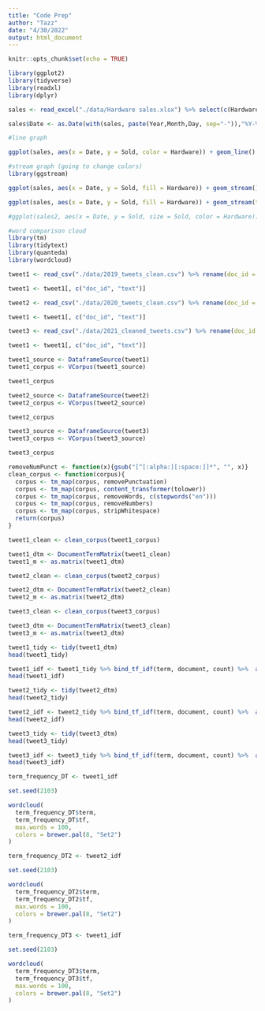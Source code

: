 ```yaml
---
title: "Code Prep"
author: "Tazz"
date: "4/30/2022"
output: html_document
---
```


```r
knitr::opts_chunk$set(echo = TRUE)
```

```r
library(ggplot2)
library(tidyverse)
library(readxl)
library(dplyr)

sales <- read_excel("./data/Hardware sales.xlsx") %>% select(c(Hardware,Region,Day,Year,Month,Sales)) %>% mutate(Sold = (Sales/1000))

sales$Date <- as.Date(with(sales, paste(Year,Month,Day, sep="-")),"%Y-%m-%d")
```

```r
#line graph 

ggplot(sales, aes(x = Date, y = Sold, color = Hardware)) + geom_line()
```

```r
#stream graph (going to change colors)
library(ggstream)

ggplot(sales, aes(x = Date, y = Sold, fill = Hardware)) + geom_stream()
```
```r
ggplot(sales, aes(x = Date, y = Sold, fill = Hardware)) + geom_stream(type = "ridge")
```
```r
#ggplot(sales2, aes(x = Date, y = Sold, size = Sold, color = Hardware)) + geom_point() + scale_x_log10() + theme_bw() + labs(title = 'Year: {frame_time}', x = )
```


```r
#word comparison cloud
library(tm)
library(tidytext)
library(quanteda)
library(wordcloud)

tweet1 <- read_csv("./data/2019_tweets_clean.csv") %>% rename(doc_id = id) %>% rename( raw = text) %>% rename(text = cleaned) 

tweet1 <- tweet1[, c("doc_id", "text")]

tweet2 <- read_csv("./data/2020_tweets_clean.csv") %>% rename(doc_id = id) %>% rename( raw = text) %>% rename(text = cleaned) 

tweet1 <- tweet1[, c("doc_id", "text")]

tweet3 <- read_csv("./data/2021_cleaned_tweets.csv") %>% rename(doc_id = id) %>% rename( raw = text) %>% rename(text = cleaned) 

tweet1 <- tweet1[, c("doc_id", "text")]
```

```r
tweet1_source <- DataframeSource(tweet1)
tweet1_corpus <- VCorpus(tweet1_source)

tweet1_corpus

tweet2_source <- DataframeSource(tweet2)
tweet2_corpus <- VCorpus(tweet2_source)

tweet2_corpus

tweet3_source <- DataframeSource(tweet3)
tweet3_corpus <- VCorpus(tweet3_source)

tweet3_corpus

removeNumPunct <- function(x){gsub("[^[:alpha:][:space:]]*", "", x)}
clean_corpus <- function(corpus){
  corpus <- tm_map(corpus, removePunctuation)
  corpus <- tm_map(corpus, content_transformer(tolower))
  corpus <- tm_map(corpus, removeWords, c(stopwords("en")))
  corpus <- tm_map(corpus, removeNumbers)
  corpus <- tm_map(corpus, stripWhitespace)
  return(corpus)
}

tweet1_clean <- clean_corpus(tweet1_corpus)

tweet1_dtm <- DocumentTermMatrix(tweet1_clean)
tweet1_m <- as.matrix(tweet1_dtm)

tweet2_clean <- clean_corpus(tweet2_corpus)

tweet2_dtm <- DocumentTermMatrix(tweet2_clean)
tweet2_m <- as.matrix(tweet2_dtm)

tweet3_clean <- clean_corpus(tweet3_corpus)

tweet3_dtm <- DocumentTermMatrix(tweet3_clean)
tweet3_m <- as.matrix(tweet3_dtm)
```

```r
tweet1_tidy <- tidy(tweet1_dtm)
head(tweet1_tidy)

tweet1_idf <- tweet1_tidy %>% bind_tf_idf(term, document, count) %>%  arrange(desc(tf_idf))
head(tweet1_idf)

tweet2_tidy <- tidy(tweet2_dtm)
head(tweet2_tidy)

tweet2_idf <- tweet2_tidy %>% bind_tf_idf(term, document, count) %>%  arrange(desc(tf_idf))
head(tweet2_idf)

tweet3_tidy <- tidy(tweet3_dtm)
head(tweet3_tidy)

tweet3_idf <- tweet3_tidy %>% bind_tf_idf(term, document, count) %>%  arrange(desc(tf_idf))
head(tweet3_idf)
```

```r
term_frequency_DT <- tweet1_idf

set.seed(2103)

wordcloud(
  term_frequency_DT$term,
  term_frequency_DT$tf,
  max.words = 100,
  colors = brewer.pal(8, "Set2")
)

```

```r
term_frequency_DT2 <- tweet2_idf

set.seed(2103)

wordcloud(
  term_frequency_DT2$term,
  term_frequency_DT2$tf,
  max.words = 100,
  colors = brewer.pal(8, "Set2")
)
```

```r
term_frequency_DT3 <- tweet1_idf

set.seed(2103)

wordcloud(
  term_frequency_DT3$term,
  term_frequency_DT3$tf,
  max.words = 100,
  colors = brewer.pal(8, "Set2")
)
```

